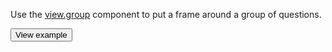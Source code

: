 Use the [view.group](/docs/template-builder/reference/view.group) component to put a frame around a group of questions.

  <Button view="defaultInverse" size="l" type="link" url="https://ya.cc/t/T7C0zkFC3ttFgR">View example</Button>
